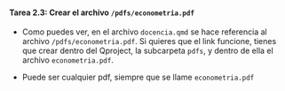 ::: {.callout-important icon="false"}
#### Tarea 2.3: Crear el archivo `/pdfs/econometria.pdf`

-   Como puedes ver, en el archivo `docencia.qmd` se hace referencia al archivo `/pdfs/econometria.pdf`. Si quieres que el link funcione, tienes que crear dentro del Qproject, la subcarpeta `pdfs`, y dentro de ella el archivo `econometria.pdf`.

- Puede ser cualquier pdf, siempre que se llame `econometria.pdf`

:::
